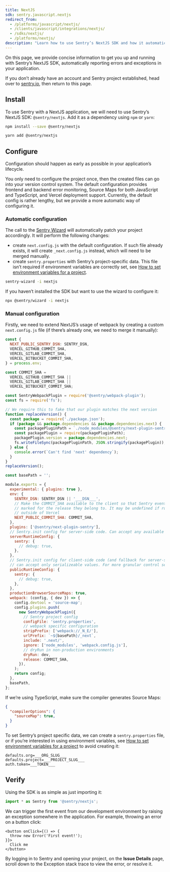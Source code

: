 ```yaml
---
title: NextJS
sdk: sentry.javascript.nextjs
redirect_from:
  - /platforms/javascript/nextjs/
  - /clients/javascript/integrations/nextjs/
  - /sdks/nextjs/
  - /platforms/nextjs/
description: "Learn how to use Sentry’s NextJS SDK and how it automatically reports errors and exceptions in your application."
---
```


On this page, we provide concise information to get you up and running with Sentry’s NextJS SDK, automatically reporting errors and exceptions in your application.

<Note>

If you don’t already have an account and Sentry project established, head over to [sentry.io](https://sentry.io/signup/), then return to this page.

</Note>

## Install

To use Sentry with a NextJS application, we will need to use Sentry’s NextJS SDK: `@sentry/nextjs`.
Add it as a dependency using `npm` or `yarn`:

```bash {tabTitle:npm}
npm install --save @sentry/nextjs
```

```bash {tabTitle:Yarn}
yarn add @sentry/nextjs
```

## Configure

Configuration should happen as early as possible in your application’s lifecycle.

You only need to configure the project once, then the created files can go into your version control system.
The default configuration provides frontend and backend error monitoring, Source Maps for both JavaScript and TypeScript, and Vercel deployment support.
Currently, the default config is rather lengthy, but we provide a more automatic way of configuring it.

### Automatic configuration

The call to the [Sentry Wizard](https://github.com/getsentry/sentry-wizard) will automatically patch your project accordingly. It will perform the following changes:

- create `next.config.js` with the default configuration. If such file already exists, it will create `_next.config.js` instead, which will need to be merged manually.
- create `sentry.properties` with Sentry’s project-specific data. This file isn’t required if environment variables are correctly set, see [How to set environment variables for a project](TODO).

```bash
sentry-wizard -i nextjs
```

If you haven’t installed the SDK but want to use the wizard to configure it:

```bash
npx @sentry/wizard -i nextjs
```

### Manual configuration

Firstly, we need to extend NextJS’s usage of webpack by creating a custom `next.config.js` file (if there’s already one, we need to merge it manually):

```javascript {filename:next.config.js}
const {
  NEXT_PUBLIC_SENTRY_DSN: SENTRY_DSN,
  VERCEL_GITHUB_COMMIT_SHA,
  VERCEL_GITLAB_COMMIT_SHA,
  VERCEL_BITBUCKET_COMMIT_SHA,
} = process.env;

const COMMIT_SHA =
  VERCEL_GITHUB_COMMIT_SHA ||
  VERCEL_GITLAB_COMMIT_SHA ||
  VERCEL_BITBUCKET_COMMIT_SHA;

const SentryWebpackPlugin = require('@sentry/webpack-plugin');
const fs = require('fs');

// We require this to fake that our plugin matches the next version
function replaceVersion() {
  const package = require('./package.json');
  if (package && package.dependencies && package.dependencies.next) {
    const packagePluginPath = `./node_modules/@sentry/next-plugin-sentry/package.json`;
    const packagePlugin = require(packagePluginPath);
    packagePlugin.version = package.dependencies.next;
    fs.writeFileSync(packagePluginPath, JSON.stringify(packagePlugin));
  } else {
    console.error(`Can't find 'next' dependency`);
  }
}
replaceVersion();

const basePath = '';

module.exports = {
  experimental: { plugins: true },
  env: {
    SENTRY_DSN: SENTRY_DSN || '___DSN___',
    // Make the COMMIT_SHA available to the client so that Sentry events can be
    // marked for the release they belong to. It may be undefined if running
    // outside of Vercel
    NEXT_PUBLIC_COMMIT_SHA: COMMIT_SHA,
  },
  plugins: ['@sentry/next-plugin-sentry'],
  // Sentry.init config for server-side code. Can accept any available config option.
  serverRuntimeConfig: {
    sentry: {
      // debug: true,
    },
  },
  // Sentry.init config for client-side code (and fallback for server-side)
  // can accept only serializeable values. For more granular control see below.
  publicRuntimeConfig: {
    sentry: {
      // debug: true,
    },
  },
  productionBrowserSourceMaps: true,
  webpack: (config, { dev }) => {
    config.devtool = 'source-map';
    config.plugins.push(
      new SentryWebpackPlugin({
        // Sentry project config
        configFile: 'sentry.properties',
        // webpack specific configuration
        stripPrefix: ['webpack://_N_E/'],
        urlPrefix: `~${basePath}/_next`,
        include: '.next/',
        ignore: ['node_modules', 'webpack.config.js'],
        // dryRun in non-production environments
        dryRun: dev,
        release: COMMIT_SHA,
      }),
    );
    return config;
  },
  basePath,
};
```

If we’re using TypeScript, make sure the compiler generates Source Maps:

```json {filename:tsconfig.json}
{
  "compilerOptions": {
    "sourceMap": true,
  }
}
```

To set Sentry’s project specific data, we can create a `sentry.properties` file, or if you’re interested in using environment variables, see [How to set environment variables for a project](TODO) to avoid creating it:

```properties {filename:sentry.properties}
defaults.org=___ORG_SLUG___
defaults.project=___PROJECT_SLUG___
auth.token=___TOKEN___
```

## Verify

Using the SDK is as simple as just importing it:

```javascript
import * as Sentry from '@sentry/nextjs';
```

We can trigger the first event from our development environment by raising an exception somewhere in the application. For example, throwing an error on a button click:

```JSX
<button onClick={() => {
  throw new Error('First event!');
}}>
  Click me
</button>
```

By logging in to Sentry and opening your project, on the **Issue Details** page, scroll down to the Exception stack trace to view the error, or resolve it.
